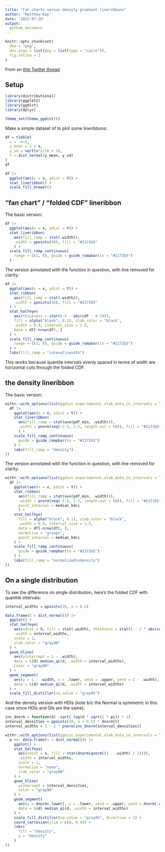 ```yaml
---
title: "Fan charts versus density gradient lineribbons"
author: "Matthew Kay"
date: '2022-07-20'
output: 
  github_document
---
```


```r
knitr::opts_chunk$set(
  dev = "png",
  dev.args = list(png = list(type = "cairo")),
  fig.retina = 2
)
```

From on [this Twitter thread](https://twitter.com/mjskay/status/1549602359046770688?s=20&t=YUvHrtaDhzGcADVMvKspRw)

## Setup

```r
library(distributional)
library(ggplot2)
library(ggdist)
library(dplyr)

theme_set(theme_ggdist())
```

Make a simple dataset of to plot some lineribbons:

```r
df = tibble(
  x = -4:5,
  y_mean = 3 + x,
  y_sd = sqrt(x^2/10 + 1),
  Y = dist_normal(y_mean, y_sd)
)
df
```

```r
df |>
  ggplot(aes(x = x, ydist = Y)) +
  stat_lineribbon() +
  scale_fill_brewer()
```

## "fan chart" / "folded CDF" lineribbon

The basic version:

```r
df |>
  ggplot(aes(x = x, ydist = Y)) +
  stat_lineribbon(
    aes(fill_ramp = stat(.width)), 
    .width = ppoints(50), fill = "#2171b5"
    ) +
  scale_fill_ramp_continuous(
    range = c(1, 0), guide = guide_rampbar(to = "#2171b5")
  )
```

The version annotated with the function in question, with line removed for clarity:

```r
df |>
  ggplot(aes(x = x, ydist = Y)) +
  stat_ribbon(
    aes(fill_ramp = stat(.width)), 
    .width = ppoints(50), fill = "#2171b5"
  ) +
  stat_halfeye(
    aes(thickness = stat(0.5 - abs(cdf - 0.5))), 
    fill = alpha("black", 0.1), slab_color = "black",
    .width = 0.9, interval_size = 1.5, 
    data = df[-nrow(df), ]
  ) +
  scale_fill_ramp_continuous(
    range = c(1, 0), guide = guide_rampbar(to = "#2171b5")
  ) +
  labs(fill_ramp = "inteval\nwidth")
```

This works because quantile intervals evenly spaced in terms of width are horizontal cuts through the folded CDF.

## the density lineribbon

The basic version:

```r
withr::with_options(list(ggdist.experimental.slab_data_in_intervals = TRUE), print(
  df |>
    ggplot(aes(x = x, ydist = Y)) +
    stat_lineribbon(
      aes(fill_ramp = stat(ave(pdf_min, .width))), 
      .width = pnorm(seq(-2.5, 2.5, length.out = 50)), fill = "#2171b5"
      ) +
    scale_fill_ramp_continuous(
      guide = guide_rampbar(to = "#2171b5")
    ) +
    labs(fill_ramp = "density")
))
```

The version annotated with the function in question, with line removed for clarity:

```r
withr::with_options(list(ggdist.experimental.slab_data_in_intervals = TRUE), print(
  df |>
    ggplot(aes(x = x, ydist = Y)) +
    stat_ribbon(
      aes(fill_ramp = stat(ave(pdf_min, .width))), 
      .width = pnorm(seq(-2.5, 2.5, length.out = 50)), fill = "#2171b5",
      point_interval = median_hdci
      ) +
    stat_halfeye(
      fill = alpha("black", 0.1), slab_color = "black",
      .width = 0.9, interval_size = 1.5, 
      data = df[-nrow(df), ],
      normalize = "groups",
      point_interval = median_hdci
    ) +
    scale_fill_ramp_continuous(
      guide = guide_rampbar(to = "#2171b5")
    ) +
    labs(fill_ramp = "normalized\ndensity")
))
```

## On a single distribution

To see the difference on single distribution, here's the folded CDF with quantile intervals:

```r
interval_widths = ppoints(10, a = 0.5)

data.frame(X = dist_normal()) |>
  ggplot() +
  stat_halfeye(
    aes(xdist = X, fill = stat(.width), thickness = stat(1 - 2 * abs(cdf - 0.5))),
    .width = interval_widths,
    scale = 1,
    slab_color = "gray90"
  ) +
  geom_hline(
    aes(yintercept = 1 - .width), 
    data = \(d) median_qi(d, .width = interval_widths),
    color = "gray90"
  ) +
  geom_segment(
    aes(y = 1 - .width, x = .lower, xend = .upper, yend = 1 - .width), 
    data = \(d) median_qi(d, .width = interval_widths)
  ) +
  scale_fill_distiller(na.value = "gray95")
```

And the density version with HDIs (note b/c the Normal is symmetric in this case since HDIs and QIs are the same):

```r
inv_dnorm = function(d) -sqrt(-log(d * sqrt(2 * pi)) * 2)
interval_densities = ppoints(10, a = 0.5) * dnorm(0)
interval_widths = 1 - 2 * pnorm(inv_dnorm(interval_densities))

withr::with_options(list(ggdist.experimental.slab_data_in_intervals = TRUE), (
  p <<- data.frame(x = dist_normal()) |>
    ggplot() +
    stat_halfeye(
      aes(xdist = x, fill = stat(dnorm(qnorm((1 - .width) / 2)))),
      .width = interval_widths,
      scale = 1,
      normalize = "none",
      slab_color = "gray90"
    ) +
    geom_hline(
      yintercept = interval_densities,
      color = "gray90"
    ) +
    geom_segment(
      aes(y = dnorm(.lower), x = .lower, xend = .upper, yend = dnorm(.upper)), 
      data = \(d) median_qi(d, .width = interval_widths)
    ) +
    scale_fill_distiller(na.value = "gray95", direction = 1) +
    coord_cartesian(ylim = c(0, 0.4)) +
    labs(
      fill = "density",
      y = "density"
    )
))
```


